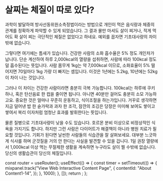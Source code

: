 # 살찌는 체질이 따로 있다?

과학이 발달하여 방사선동위원소측정법이라는 방법으로 개인이 먹은 음식량과 체중의 관계를 정확하게 파악할 수 있게 되었습니다. 그 결과 물만 마셔도 살이 찌거나, 적게 먹어도 확 살이 찌는 극단적인 체질은 없었다고 하네요. 예외를 꼽자면 기초대사량의 차이밖에 없습니다.

그렇다면 여기에는 틈새가 있습니다. 건강한 사람의 소화 흡수율은 5% 정도 개인차가 납니다. 단순 계산하여 하루 2,000kcal의 열량을 섭취하면, 사람에 따라 100kcal 정도 덜 흡수된다는 뜻입니다. 사람 몸무게 1kg는 약 7,000kcal 이므로, 소화효율이 5% 떨어지면 70일마다 1kg 가량 더 빠지는 셈입니다. 이것은 1년에는 5.2kg, 10년에는 52kg이 차이 나는 것입니다.

그러나 이 차이는 건강한 사람이라면 충분히 극복 가능합니다. 100kcal는 하루에 쿠키 하나, 혹은 탄산음료 한 컵을 줄이면 됩니다. 아니면 40분만 걸어도 충분히 소모 가능하고요. 중요한 것은 얼마나 꾸준히 운동하고, 식이조절을 하는가입니다. 거꾸로 생각하면 지금 덜어낸 밥 한 숟가락과 과자 한 조각, 잠깐의 조깅은 당장은 미미해 보여도 쌓이고 쌓여서 복리 이자처럼 엄청난 효과를 발휘한다는 뜻입니다.

물론 질병으로 기초대사량이 낮을 수도 있습니다. 호르몬 분비 이상으로 비정상적인 식욕을 가지기도 합니다. 하지만 그런 사람은 다이어트가 해결책이 아니라 병원 치료가 필요할 것입니다. 기회가 된다면 날씬한 사람들의 식습관을 잘 살펴보세요. 대부분 느긋하게 식사를 하며 군것질을 거의 안 한다는 사실을 발견할 수 있을 겁니다. 1일 권장 열량에서 1,000kcal 이상 먹는 무절제한 생활을 계속하면 누구라도 살이 찔 수밖에 없습니다. 당신의 생활습관이 당신의 체질입니다.



  const router = useRouter();
  useEffect(() => {
    const timer = setTimeout(() => {
      mixpanel.track("View Web Interactive Content Page", {
        contentId: "About Content1-14",
      });
    }, 1000);
  }, []);
  return <PageKey route={router.pathname} EventName="About Content1-14" />;
};

<Final />

